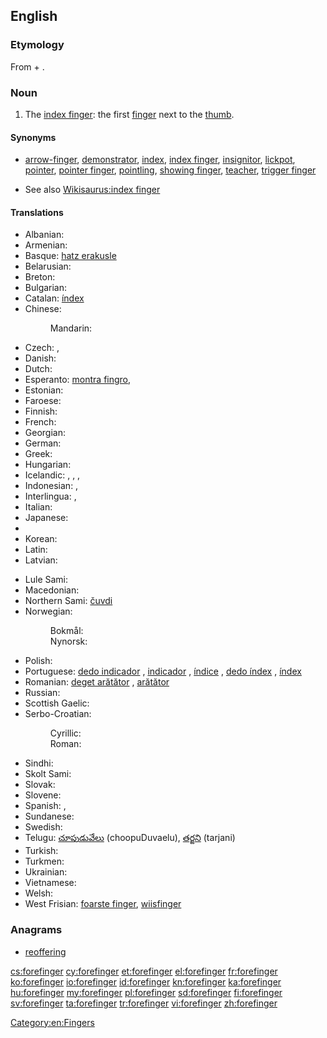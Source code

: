 ==English==

===Etymology===
From {{term|fore-}} + {{term|finger}}.

===Noun===
{{en-noun}}

# {{context|human|_|anatomy}} The [[index finger]]: the first [[finger]] next to the [[thumb]].

====Synonyms====
* {{sense|index finger}} [[arrow-finger]], [[demonstrator]], [[index]], [[index finger]], [[insignitor]], [[lickpot]], [[pointer]], [[pointer finger]], [[pointling]], [[showing finger]], [[teacher]], [[trigger finger]]
* See also [[Wikisaurus:index finger]]

====Translations====
{{trans-top|first finger next to the thumb}}
* Albanian: {{t-|sq|gisht tregues|m}}
* Armenian: {{t-|hy|ցուցամատ|tr=c'uc'amat|sc=Armn}}
* Basque: [[hatz erakusle]]
* Belarusian: {{t-|be|паказальны палец|m|tr=pakazálʹny páljec|sc=Cyrl}}
* Breton: {{t+|br|biz-yod|m}}
* Bulgarian: {{t+|bg|показалец|m|tr=pokazálec|sc=Cyrl}}
* Catalan: [[índex]] {{m}}
* Chinese:
*: Mandarin: {{t|cmn|食指|tr=shízhǐ|sc=Hani}}
* Czech: {{t+|cs|ukazovák|m}}, {{t+|cs|ukazováček|m}}
* Danish: {{t-|da|pegefinger}}
* Dutch: {{t+|nl|wijsvinger|m}}
* Esperanto: [[montra fingro]], {{t-|eo|montrofingro}}
* Estonian: {{t-|et|nimetissõrm}}
* Faroese: {{t-|fo|fremstifingur|m}}
* Finnish: {{t+|fi|etusormi}}
* French: {{t+|fr|index|m}}
* Georgian: {{t-|ka|სალოკი თითი|tr=saloki titi|sc=Geor}}
* German: {{t+|de|Zeigefinger|m}}
* Greek: {{t+|el|δείκτης|m|tr=deíktis}}
* Hungarian: {{t+|hu|mutatóujj}}
* Icelandic: {{t-|is|vísifingur|m}}, {{t-|is|sleikifingur|m}}, {{t-|is|bendifingur|m}}, {{t-|is|vísiputti|m}}
* Indonesian: {{t+|id|jari telunjuk}}, {{t-|id|tarjani}}
* Interlingua: {{t-|ia|digito indice}}, {{t-|ia|indice}}
* Italian: {{t+|it|indice|m}}
* Japanese: {{t+|ja|人差し指|tr=ひとさしゆび, hitosashiyubi|sc=Jpan}}
* {{trreq|kn}}
* Korean: {{t+|ko|집게손가락|tr=jipge-songarak|sc=Kore}}
* Latin: {{t-|la|index|c}}
* Latvian: {{t-|lv|rādītājpirksts|m}}
{{trans-mid}}
* Lule Sami: {{tø|smj|tjutjuk}}
* Macedonian: {{t-|mk|показалец|m|tr=pokazálec}}
* Northern Sami: [[čuvdi]]
* Norwegian:
*: Bokmål: {{t-|nb|pekefinger|m}}
*: Nynorsk: {{t-|nn|peikefinger|m}}
* Polish: {{t+|pl|palec wskazujący|m}}
* Portuguese: [[dedo indicador]] {{m}}, [[indicador]] {{m}}, [[índice]] {{m}} {{qualifier|Portugal}}, [[dedo índex]] {{m}} {{qualifier|Portugal}}, [[índex]] {{m}} {{qualifier|Portugal}}
* Romanian: [[deget arătător]] {{n}}, [[arătător]] {{n}}
* Russian: {{t+|ru|указательный палец|m|tr=ukazátel'nyj pálec}}
* Scottish Gaelic: {{t-|gd|sgealbag|f}}
* Serbo-Croatian:
*: Cyrillic: {{t-|sh|кажипрст|m|alt=ка̀жипрст}}
*: Roman: {{t-|sh|kažiprst|m|alt=kàžiprst}}
* Sindhi: {{sd-Arab|[[ڏَسِڻِي]]}} {{f}}
* Skolt Sami: {{tø|sms|čuõjjiǩ}}
* Slovak: {{t-|sk|ukazovák|m}}
* Slovene: {{t+|sl|kazalec|m}}
* Spanish: {{t+|es|índice|m}}, {{t-|es|dedo índice|m}}
* Sundanese: {{t-|su|curuk}}
* Swedish: {{t+|sv|pekfinger|n}}
* Telugu: [[చూపుడువేలు]] (choopuDuvaelu), [[తర్జని]] (tarjani)
* Turkish: {{t+|tr|işaret parmağı}}
* Turkmen: {{t-|tk|süýem barmak}}
* Ukrainian: {{t-|uk|вказівний палець|m|tr=vkazívnyj pálecʹ|sc=Cyrl}}
* Vietnamese: {{t+|vi|ngón tay trỏ}}
* Welsh: {{t+|cy|mynegfys}}
* West Frisian: [[foarste finger]], [[wiisfinger]]
{{trans-bottom}}

===Anagrams===
* [[reoffering#English|reoffering]]

[[Category:en:Fingers]]

[[cs:forefinger]]
[[cy:forefinger]]
[[et:forefinger]]
[[el:forefinger]]
[[fr:forefinger]]
[[ko:forefinger]]
[[io:forefinger]]
[[id:forefinger]]
[[kn:forefinger]]
[[ka:forefinger]]
[[hu:forefinger]]
[[my:forefinger]]
[[pl:forefinger]]
[[sd:forefinger]]
[[fi:forefinger]]
[[sv:forefinger]]
[[ta:forefinger]]
[[tr:forefinger]]
[[vi:forefinger]]
[[zh:forefinger]]